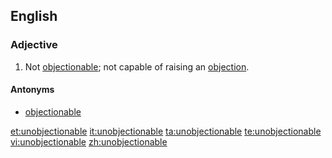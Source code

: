 ==English==

===Adjective===
{{en-adj}}

# Not [[objectionable]]; not capable of raising an [[objection]].

====Antonyms====
* [[objectionable]]

[[et:unobjectionable]]
[[it:unobjectionable]]
[[ta:unobjectionable]]
[[te:unobjectionable]]
[[vi:unobjectionable]]
[[zh:unobjectionable]]
